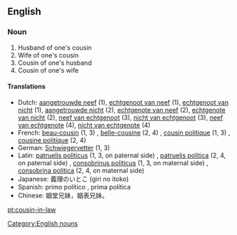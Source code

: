 ==English==

===Noun===
{{en-noun|pl2=cousins-in-law}}

# Husband of one's cousin
# Wife of one's cousin
# Cousin of one's husband
# Cousin of one's wife

====Translations====
* Dutch: [[aangetrouwde neef]] {{m}} (1), [[echtgenoot van neef]] {{m}} (1), [[echtgenoot van nicht]] {{m}} (1), [[aangetrouwde nicht]] {{f}} (2), [[echtgenote van neef]] {{f}} (2), [[echtgenote van nicht]] {{f}} (2), [[neef van echtgenoot]] {{m}} (3), [[nicht van echtgenoot]] {{f}} (3), [[neef van echtgenote]] {{m}} (4), [[nicht van echtgenote]] {{f}} (4)
* French: [[beau-cousin]] (1, 3) {{m}}, [[belle-cousine]] (2, 4) {{f}}, [[cousin politique]] (1, 3) {{m}}, [[cousine politique]] (2, 4) {{f}}
* German: [[Schwiegervetter]] (1, 3)
* Latin: [[patruelis politicus]] (1, 3, on paternal side) {{m}}, [[patruelis politica]] (2, 4, on paternal side) {{f}}, [[consobrinus politicus]] (1, 3, on maternal side) {{m}}, [[consobrina politica]] (2, 4, on maternal side)
* Japanese: 義理のいとこ (giri no itoko)
* Spanish: primo político {{m}}, prima política {{f}}
* Chinese: 姻堂兄妹，姻表兄妹。 

[[Category:English nouns]]

[[pt:cousin-in-law]]